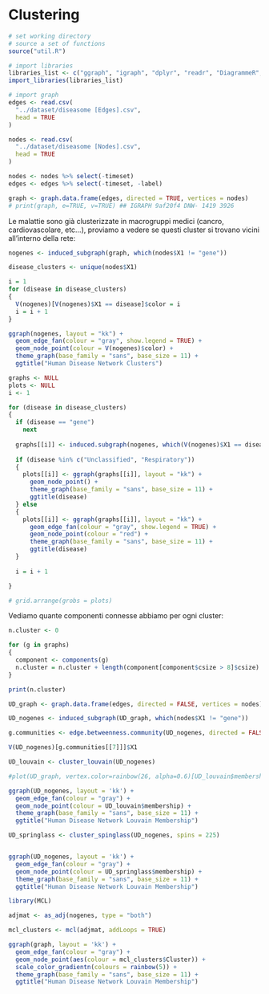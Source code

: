 # Clustering

```r
# set working directory
# source a set of functions
source("util.R")

# import libraries
libraries_list <- c("ggraph", "igraph", "dplyr", "readr", "DiagrammeR", "tidyverse", "Cairo", "networkD3", "CINNA", "scales", "gridExtra")
import_libraries(libraries_list)

# import graph
edges <- read.csv(
  "../dataset/diseasome [Edges].csv",
  head = TRUE
)

nodes <- read.csv(
  "../dataset/diseasome [Nodes].csv",
  head = TRUE
)

nodes <- nodes %>% select(-timeset)
edges <- edges %>% select(-timeset, -label)

graph <- graph.data.frame(edges, directed = TRUE, vertices = nodes)
# print(graph, e=TRUE, v=TRUE) ## IGRAPH 9af20f4 DNW- 1419 3926
```


Le malattie sono già clusterizzate in macrogruppi medici (cancro, cardiovascolare, etc...), proviamo a vedere se questi cluster si trovano vicini all'interno della rete:
```r
nogenes <- induced_subgraph(graph, which(nodes$X1 != "gene"))

disease_clusters <- unique(nodes$X1)

i = 1
for (disease in disease_clusters)
{
  V(nogenes)[V(nogenes)$X1 == disease]$color = i
  i = i + 1
}

ggraph(nogenes, layout = "kk") +
  geom_edge_fan(colour = "gray", show.legend = TRUE) + 
  geom_node_point(colour = V(nogenes)$color) +
  theme_graph(base_family = "sans", base_size = 11) +
  ggtitle("Human Disease Network Clusters")
```
```r

graphs <- NULL
plots <- NULL
i <- 1

for (disease in disease_clusters)
{
  if (disease == "gene")
    next
    
  graphs[[i]] <- induced.subgraph(nogenes, which(V(nogenes)$X1 == disease))
  
  if (disease %in% c("Unclassified", "Respiratory"))
  {
    plots[[i]] <- ggraph(graphs[[i]], layout = "kk") +
      geom_node_point() +
      theme_graph(base_family = "sans", base_size = 11) +
      ggtitle(disease)
  } else
  {
    plots[[i]] <- ggraph(graphs[[i]], layout = "kk") +
      geom_edge_fan(colour = "gray", show.legend = TRUE) +
      geom_node_point(colour = "red") +
      theme_graph(base_family = "sans", base_size = 11) +
      ggtitle(disease)
  }
  
  i = i + 1

}

# grid.arrange(grobs = plots)
```

Vediamo quante componenti connesse abbiamo per ogni cluster:
```r

n.cluster <- 0

for (g in graphs)
{
  component <- components(g)
  n.cluster = n.cluster + length(component[component$csize > 8]$csize)
}

print(n.cluster)
```

```r
UD_graph <- graph.data.frame(edges, directed = FALSE, vertices = nodes)

UD_nogenes <- induced_subgraph(UD_graph, which(nodes$X1 != "gene"))

g.communities <- edge.betweenness.community(UD_nogenes, directed = FALSE, weights = NULL)

V(UD_nogenes)[g.communities[[7]]]$X1
```

```r
UD_louvain <- cluster_louvain(UD_nogenes)

#plot(UD_graph, vertex.color=rainbow(26, alpha=0.6)[UD_louvain$membership], vertex.label=NA, vertex.size=5)

ggraph(UD_nogenes, layout = 'kk') +
  geom_edge_fan(colour = "gray") + 
  geom_node_point(colour = UD_louvain$membership) +
  theme_graph(base_family = "sans", base_size = 11) +
  ggtitle("Human Disease Network Louvain Membership")

```

```r
UD_springlass <- cluster_spinglass(UD_nogenes, spins = 225)


ggraph(UD_nogenes, layout = 'kk') +
  geom_edge_fan(colour = "gray") + 
  geom_node_point(colour = UD_springlass$membership) +
  theme_graph(base_family = "sans", base_size = 11) +
  ggtitle("Human Disease Network Louvain Membership")
```

```r

library(MCL)

adjmat <- as_adj(nogenes, type = "both")

mcl_clusters <- mcl(adjmat, addLoops = TRUE)

ggraph(graph, layout = 'kk') +
  geom_edge_fan(colour = "gray") + 
  geom_node_point(aes(colour = mcl_clusters$Cluster)) +
  scale_color_gradientn(colours = rainbow(5)) +
  theme_graph(base_family = "sans", base_size = 11) +
  ggtitle("Human Disease Network Louvain Membership")
```